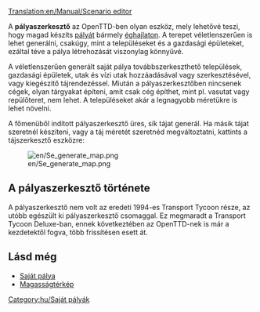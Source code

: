 [[Translation:en/Manual/Scenario editor]]
{{hu/Tartalomjegyzék}}

A '''pályaszerkesztő''' az OpenTTD-ben olyan eszköz, mely lehetővé teszi, hogy magad készíts [[hu/Archive/Manual/Saját pálya|pályát]] bármely [[hu/Manual/Éghajlatok|éghajlaton]]. A terepet véletlenszerűen is lehet generálni, csakúgy, mint a településeket és a gazdasági épületeket, ezáltal téve a pálya létrehozását viszonylag könnyűvé.

A véletlenszerűen generált saját pálya továbbszerkeszthető települések, gazdasági épületek, utak és vízi utak hozzáadásával vagy szerkesztésével, vagy kiegészítő tájrendezéssel. Miután a pályaszerkesztőben nincsenek cégek, olyan tárgyakat építeni, amit csak cég építhet, mint pl. vasutat vagy repülőteret, nem lehet. A településeket akár a legnagyobb méretükre is lehet növelni. 

A főmenüből indított pályaszerkesztő üres, sík tájat generál. Ha másik tájat szeretnél készíteni, vagy a táj méretét szeretnéd megváltoztatni, kattints a tájszerkesztő eszközre:

[[File:en/Se generate map.png]]

==A pályaszerkesztő története==
A pályaszerkesztő nem volt az eredeti 1994-es Transport Tycoon része, az utóbb egészült ki pályaszerkesztő csomaggal. Ez megmaradt a Transport Tycoon Deluxe-ban, ennek következtében az OpenTTD-nek is már a kezdetektől fogva, több frissítésen esett át. 

==Lásd még==
* [[hu/Archive/Manual/Saját pálya|Saját pálya]]
* [[hu/Manual/Magasságtérkép|Magasságtérkép]]

[[Category:hu/Saját pályák]]